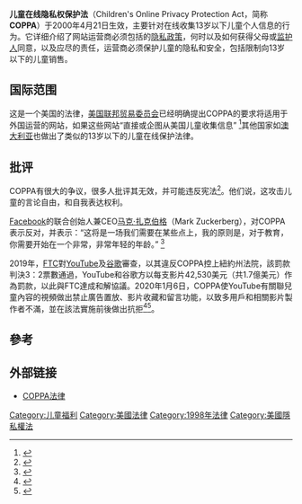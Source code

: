 {{NoteTA|G1=IT}}

'''儿童在线隐私权保护法'''（Children's Online Privacy Protection Act，简称'''COPPA'''）于2000年4月21日生效，主要针对在线收集13岁以下儿童个人信息的行为。它详细介绍了网站运营商必须包括的[[隐私政策|隐私政策]]，何时以及如何获得父母或[[監護人|监护人]]同意，以及应尽的责任，运营商必须保护儿童的隐私和安全，包括限制向13岁以下的儿童销售。

==国际范围==
这是一个美国的法律，[[美国联邦贸易委员会|美国联邦贸易委员会]]已经明确提出COPPA的要求将适用于外国运营的网站，如果这些网站“直接或企图从美国儿童收集信息” <ref>{{cite web |url=http://www.ftc.gov/privacy/coppafaqs.htm |title=FTC FAQ on COPPA. See, also, the COPPA Rule's definition of an "operator", which includes foreign websites that are involved in commerce in the United States or its territories. FTC Final Rule, Children's Online Privacy Protection Rule, 16 C.F.R. Part 312 |publisher=Ftc.gov |date= |accessdate=2012-07-07 |archive-date=2008-10-12 |archive-url=https://web.archive.org/web/20081012162617/http://www3.ftc.gov/privacy/coppafaqs.htm |dead-url=no }}</ref>其他国家如[[澳大利亚|澳大利亚]]也做出了类似的13岁以下的儿童在线保护法律。

==批评==
COPPA有很大的争议，很多人批评其无效，并可能违反宪法<ref>{{cite web|url=http://www.law.northwestern.edu/journals/njlsp/v5/n2/7/ |title=Northwestern Journal of Law & Social Policy | Vol 5 | Iss 2 |publisher=Law.northwestern.edu |date=2010-08-19 |accessdate=2012-07-07}}</ref>。他们说，这攻击儿童的言论自由，和自我表达权利。

[[Facebook|Facebook]]的联合创始人兼CEO[[马克·扎克伯格|马克·扎克伯格]]（Mark Zuckerberg），对COPPA表示反对，并表示：“这将是一场我们需要在某些点上，我的原则是，对于教育，你需要开始在一个非常，非常年轻的年龄。” <ref>{{cite news | url=http://tech.fortune.cnn.com/2011/05/20/zuckerberg-kids-under-13-should-be-allowed-on-facebook/ | work=Fortune | first=Michal | last=Lev-Ram | title=Zuckerberg: Kids under 13 should be allowed on Facebook | date=May 20, 2011 | access-date=2013-03-29 | archive-url=https://web.archive.org/web/20130330042603/http://tech.fortune.cnn.com/2011/05/20/zuckerberg-kids-under-13-should-be-allowed-on-facebook/ | archive-date=2013-03-30 | dead-url=yes }}</ref>

2019年，[[聯邦貿易委員會|FTC]]對[[YouTube|YouTube]]及[[谷歌|谷歌]]審查，以其違反COPPA控上紐約州法院，該罰款判決3：2票數通過，YouTube和谷歌方以每支影片42,530美元（共1.7億美元）作為罰款，以此與FTC達成和解協議。2020年1月6日，COPPA使YouTube有關聯兒童內容的視頻做出禁止廣告置放、影片收藏和留言功能，以致多用戶和相關影片製作者不滿，並在該法實施前後做出抗拒<ref>{{cite web|url=https://wgnradio.com/2019/11/20/all-you-need-to-know-about-coppa-on-youtube/|title=All You Need To Know About COPPA On Youtube|first=Shaun|last=Tagarth|website=[[WGN_(AM)|WGN Radio]]|date=November 20, 2019|accessdate=2020-01-11|archive-date=2019-12-28|archive-url=https://web.archive.org/web/20191228062719/https://wgnradio.com/2019/11/20/all-you-need-to-know-about-coppa-on-youtube/|dead-url=no}}</ref><ref>{{Cite web|url=https://www.theverge.com/platform/amp/2019/11/13/20963459/youtube-google-coppa-ftc-fine-settlement-youtubers-new-rules|title=YouTube’s new kids’ content system has creators scrambling|website=[[The_Verge|The Verge]]|date=November 13, 2019|accessdate=2020-01-11|archive-date=2020-11-12|archive-url=https://web.archive.org/web/20201112033642/https://www.theverge.com/platform/amp/2019/11/13/20963459/youtube-google-coppa-ftc-fine-settlement-youtubers-new-rules|dead-url=no}}</ref>。

==參考==
{{reflist|2}}

==外部链接==
* [https://web.archive.org/web/20050728023059/http://www.coppa.org/ COPPA法律]

{{Authority control}}
[[Category:儿童福利|Category:儿童福利]]
[[Category:美國法律|Category:美國法律]]
[[Category:1998年法律|Category:1998年法律]]
[[Category:美國隱私權法|Category:美國隱私權法]]